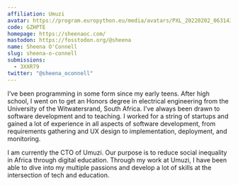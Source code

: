 ```yaml
---
affiliation: Umuzi
avatar: https://program.europython.eu/media/avatars/PXL_20220202_063143310_vOk18MH.jpg
code: GZHPTE
homepage: https://sheenaoc.com/
mastodon: https://fosstodon.org/@sheena
name: Sheena O'Connell
slug: sheena-o-connell
submissions:
  - 3XXR79
twitter: "@sheena_oconnell"
---
```


I’ve been programming in some form since my early teens. After high school, I
went on to get an Honors degree in electrical engineering from the University of
the Witwatersrand, South Africa. I’ve always been drawn to software development
and to teaching. I worked for a string of startups and gained a lot of
experience in all aspects of software development, from requirements gathering
and UX design to implementation, deployment, and monitoring.

I am currently the CTO of Umuzi. Our purpose is to reduce social inequality in
Africa through digital education. Through my work at Umuzi, I have been able to
dive into my multiple passions and develop a lot of skills at the intersection
of tech and education.
